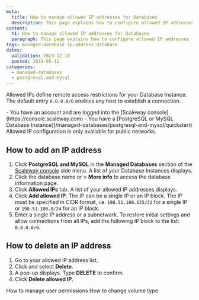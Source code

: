 ```yaml
---
meta:
  title: How to manage allowed IP addresses for Databases
  description: This page explains how to configure allowed IP addresses for Databases
content:
  h1: How to manage allowed IP addresses for Databases
  paragraph: This page explains how to configure allowed IP addresses for Databases
tags: managed-database ip-address database
dates:
  validation: 2023-12-18
  posted: 2019-05-11
categories:
  - managed-databases
  - postgresql-and-mysql
---
```


Allowed IPs define remote access restrictions for your Database Instance. The default entry `0.0.0.0/0` enables any host to establish a connection.

<Macro id="requirements" >

<Message type="requirement">
  - You have an account and are logged into the [Scaleway console](https://console.scaleway.com)
  - You have a [PostgreSQL or MySQL Database Instance](/managed-databases/postgresql-and-mysql/quickstart)
</Message>

<Message type="note">
  Allowed IP configuration is only available for public networks.
</Message>

## How to add an IP address

1. Click **PostgreSQL and MySQL** in the **Managed Databases** section of the [Scaleway console](https://console.scaleway.com) side menu. A list of your Database Instances displays.
2. Click the database name or <Icon name="more" /> > **More info** to access the database information page.
3. Click **Allowed IPs** tab. A list of your allowed IP addresses displays.
4. Click **Add allowed IP**. The IP can be a single IP or an IP block.
    <Message type="note">
      The IP must be specified in CIDR format, i.e. `198.51.100.135/32` for a single IP or `198.51.100.0/24` for an IP block.
    </Message>
5. Enter a single IP address or a subnetwork.
    <Message type="note">
      To restore initial settings and allow connections from all IPs, add the following IP block to the list: `0.0.0.0/0`.
    </Message>

## How to delete an IP address

1. Go to your allowed IP address list.
2. Click <Icon name="more" /> and select **Delete**.
3. A pop-up displays. Type **DELETE** to confirm.
4. Click **Delete allowed IP**.

<Navigation title="See also">
  <PreviousButton to="/managed-databases/postgresql-and-mysql/how-to/manage-permissions/">How to manage user permissions</PreviousButton>
  <NextButton to="/managed-databases/postgresql-and-mysql/how-to/change-volume-type/">How to change volume type</NextButton>
</Navigation>

